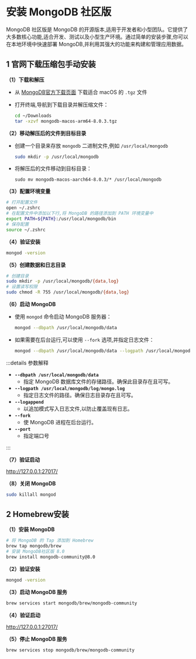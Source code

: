 # 安装 MongoDB 社区版

MongoDB 社区版是 MongoDB 的开源版本,适用于开发者和小型团队。它提供了大多数核心功能,适合开发、测试以及小型生产环境。通过简单的安装步骤,你可以在本地环境中快速部署 MongoDB,并利用其强大的功能来构建和管理应用数据。

## 1 官网下载压缩包手动安装
**（1）下载和解压**

- 从 [MongoDB官方下载页面](https://www.mongodb.com/try/download/community-edition) 下载适合 macOS 的 `.tgz` 文件

- 打开终端,导航到下载目录并解压缩文件：

  ```bash
  cd ~/Downloads
  tar -xzvf mongodb-macos-arm64-8.0.3.tgz
  ```

**（2）移动解压后的文件到目标目录**
- 创建一个目录来存放 `mongodb` 二进制文件,例如 `/usr/local/mongodb`
  ```bash
  sudo mkdir -p /usr/local/mongodb
  ```
- 将解压后的文件移动到目标目录：
  ```
  sudo mv mongodb-macos-aarch64-8.0.3/* /usr/local/mongodb
  ```

**（3）配置环境变量**
```bash
# 打开配置文件
open ~/.zshrc
# 在配置文件中添加以下行,将 MongoDB 的路径添加到 PATH 环境变量中
export PATH=${PATH}:/usr/local/mongodb/bin
# 保存配置
source ~/.zshrc
```
**（4）验证安装**
```bash
mongod -version
```
**（5）创建数据和日志目录**
```bash
# 创建目录
sudo mkdir -p /usr/local/mongodb/{data,log}
# 设置读写权限
sudo chmod -R 755 /usr/local/mongodb/{data,log}
```
**（6）启动 MongoDB**

- 使用 `mongod` 命令启动 MongoDB 服务器：

  ```bash
  mongod --dbpath /usr/local/mongodb/data
  ```

- 如果需要在后台运行,可以使用 `--fork` 选项,并指定日志文件：

  ```bash
  mongod --dbpath /usr/local/mongodb/data --logpath /usr/local/mongodb/log/mongo.log --logappend --fork
  ```

:::details 参数解释

- **`--dbpath /usr/local/mongodb/data`**
  - 指定 MongoDB 数据库文件的存储路径。确保此目录存在且可写。
- **`--logpath /usr/local/mongodb/log/mongo.log`**
  - 指定日志文件的路径。确保日志目录存在且可写。
- **`--logappend`**
  - 以追加模式写入日志文件,以防止覆盖现有日志。
- **`--fork`**
  - 使 MongoDB 进程在后台运行。
- **`--port`**
  - 指定端口号

:::

**（7）验证启动**

http://127.0.0.1:27017/

**（8）关闭 MongoDB** 

```bash
sudo killall mongod
```
## 2 Homebrew安装
**（1）安装 MongoDB**
```bash
# 将 MongoDB 的 Tap 添加到 Homebrew
brew tap mongodb/brew
# 安装 MongoDB社区版 8.0
brew install mongodb-community@8.0
```
**（2）验证安装**
```bash
mongod -version
```
**（3）启动 MongoDB 服务**
```bash
brew services start mongodb/brew/mongodb-community
```
**（4）验证启动**

http://127.0.0.1:27017/

**（5）停止 MongoDB 服务**

```bash
brew services stop mongodb/brew/mongodb-community
```
